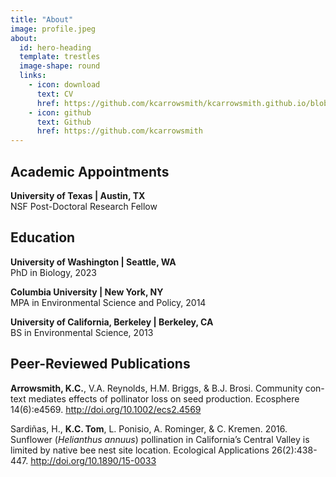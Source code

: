 ```yaml
---
title: "About"
image: profile.jpeg
about:
  id: hero-heading
  template: trestles
  image-shape: round
  links:
    - icon: download
      text: CV
      href: https://github.com/kcarrowsmith/kcarrowsmith.github.io/blob/de46e34c67379143b000db55f80734274c7ebfc7/KCA_CV.pdf
    - icon: github
      text: Github
      href: https://github.com/kcarrowsmith
---
```


::: {#hero-heading}

## Academic Appointments

**University of Texas \| Austin, TX**\
NSF Post-Doctoral Research Fellow

## Education

**University of Washington \| Seattle, WA**\
PhD in Biology, 2023

**Columbia University \| New York, NY**\
MPA in Environmental Science and Policy, 2014

**University of California, Berkeley \| Berkeley, CA**\
BS in Environmental Science, 2013

## Peer-Reviewed Publications

**Arrowsmith, K.C.**, V.A. Reynolds, H.M. Briggs, & B.J. Brosi. Community con- text mediates effects of pollinator loss on seed production. Ecosphere 14(6):e4569. [http://doi.org/10.1002/ecs2.4569](http://doi.org/10.1002/ecs2.4569)

Sardiñas, H., **K.C. Tom**, L. Ponisio, A. Rominger, & C. Kremen. 2016. Sunflower (*Helianthus annuus*) pollination in California’s Central Valley is limited by native bee nest site location. Ecological Applications 26(2):438-447. [http://doi.org/10.1890/15-0033](http://doi.org/10.1890/15-0033)

:::
